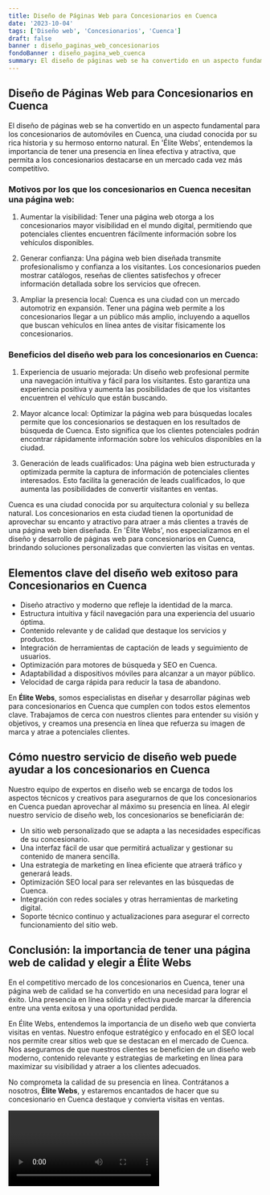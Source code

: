 ```yaml
---
title: Diseño de Páginas Web para Concesionarios en Cuenca
date: '2023-10-04'
tags: ['Diseño web', 'Concesionarios', 'Cuenca']
draft: false
banner : diseño_paginas_web_concesionarios
fondoBanner : diseño_pagina_web_cuenca
summary: El diseño de páginas web se ha convertido en un aspecto fundamental para los concesionarios de automóviles en Cuenca, una ciudad conocida por su rica historia y su hermoso entorno natural. En 'Élite Webs', entendemos la importancia de tener una presencia en línea efectiva y atractiva, que permita a los concesionarios destacarse en un mercado cada vez más competitivo.
---
```


## Diseño de Páginas Web para Concesionarios en Cuenca

El diseño de páginas web se ha convertido en un aspecto fundamental para los concesionarios de automóviles en Cuenca, una ciudad conocida por su rica historia y su hermoso entorno natural. En 'Élite Webs', entendemos la importancia de tener una presencia en línea efectiva y atractiva, que permita a los concesionarios destacarse en un mercado cada vez más competitivo.

### Motivos por los que los concesionarios en Cuenca necesitan una página web:

1. Aumentar la visibilidad: Tener una página web otorga a los concesionarios mayor visibilidad en el mundo digital, permitiendo que potenciales clientes encuentren fácilmente información sobre los vehículos disponibles.

2. Generar confianza: Una página web bien diseñada transmite profesionalismo y confianza a los visitantes. Los concesionarios pueden mostrar catálogos, reseñas de clientes satisfechos y ofrecer información detallada sobre los servicios que ofrecen.

3. Ampliar la presencia local: Cuenca es una ciudad con un mercado automotriz en expansión. Tener una página web permite a los concesionarios llegar a un público más amplio, incluyendo a aquellos que buscan vehículos en línea antes de visitar físicamente los concesionarios.

### Beneficios del diseño web para los concesionarios en Cuenca:

1. Experiencia de usuario mejorada: Un diseño web profesional permite una navegación intuitiva y fácil para los visitantes. Esto garantiza una experiencia positiva y aumenta las posibilidades de que los visitantes encuentren el vehículo que están buscando.

2. Mayor alcance local: Optimizar la página web para búsquedas locales permite que los concesionarios se destaquen en los resultados de búsqueda de Cuenca. Esto significa que los clientes potenciales podrán encontrar rápidamente información sobre los vehículos disponibles en la ciudad.

3. Generación de leads cualificados: Una página web bien estructurada y optimizada permite la captura de información de potenciales clientes interesados. Esto facilita la generación de leads cualificados, lo que aumenta las posibilidades de convertir visitantes en ventas.

Cuenca es una ciudad conocida por su arquitectura colonial y su belleza natural. Los concesionarios en esta ciudad tienen la oportunidad de aprovechar su encanto y atractivo para atraer a más clientes a través de una página web bien diseñada. En 'Élite Webs', nos especializamos en el diseño y desarrollo de páginas web para concesionarios en Cuenca, brindando soluciones personalizadas que convierten las visitas en ventas.

<GifSeo />

<Cta />

## Elementos clave del diseño web exitoso para Concesionarios en Cuenca

- Diseño atractivo y moderno que refleje la identidad de la marca.
- Estructura intuitiva y fácil navegación para una experiencia del usuario óptima.
- Contenido relevante y de calidad que destaque los servicios y productos.
- Integración de herramientas de captación de leads y seguimiento de usuarios.
- Optimización para motores de búsqueda y SEO en Cuenca.
- Adaptabilidad a dispositivos móviles para alcanzar a un mayor público.
- Velocidad de carga rápida para reducir la tasa de abandono.

En **Élite Webs**, somos especialistas en diseñar y desarrollar páginas web para concesionarios en Cuenca que cumplen con todos estos elementos clave. Trabajamos de cerca con nuestros clientes para entender su visión y objetivos, y creamos una presencia en línea que refuerza su imagen de marca y atrae a potenciales clientes.

## Cómo nuestro servicio de diseño web puede ayudar a los concesionarios en Cuenca

Nuestro equipo de expertos en diseño web se encarga de todos los aspectos técnicos y creativos para asegurarnos de que los concesionarios en Cuenca puedan aprovechar al máximo su presencia en línea. Al elegir nuestro servicio de diseño web, los concesionarios se beneficiarán de:

- Un sitio web personalizado que se adapta a las necesidades específicas de su concesionario.
- Una interfaz fácil de usar que permitirá actualizar y gestionar su contenido de manera sencilla.
- Una estrategia de marketing en línea eficiente que atraerá tráfico y generará leads.
- Optimización SEO local para ser relevantes en las búsquedas de Cuenca.
- Integración con redes sociales y otras herramientas de marketing digital.
- Soporte técnico continuo y actualizaciones para asegurar el correcto funcionamiento del sitio web.

## Conclusión: la importancia de tener una página web de calidad y elegir a Élite Webs

En el competitivo mercado de los concesionarios en Cuenca, tener una página web de calidad se ha convertido en una necesidad para lograr el éxito. Una presencia en línea sólida y efectiva puede marcar la diferencia entre una venta exitosa y una oportunidad perdida.

En Élite Webs, entendemos la importancia de un diseño web que convierta visitas en ventas. Nuestro enfoque estratégico y enfocado en el SEO local nos permite crear sitios web que se destacan en el mercado de Cuenca. Nos aseguramos de que nuestros clientes se beneficien de un diseño web moderno, contenido relevante y estrategias de marketing en línea para maximizar su visibilidad y atraer a los clientes adecuados.

No comprometa la calidad de su presencia en línea. Contrátanos a nosotros, **Élite Webs**, y estaremos encantados de hacer que su concesionario en Cuenca destaque y convierta visitas en ventas.

<Video />

<CtaBot job='Concesionarios' city='Cuenca'/>

<Gmaps query='Cuenca+españa+maps' />